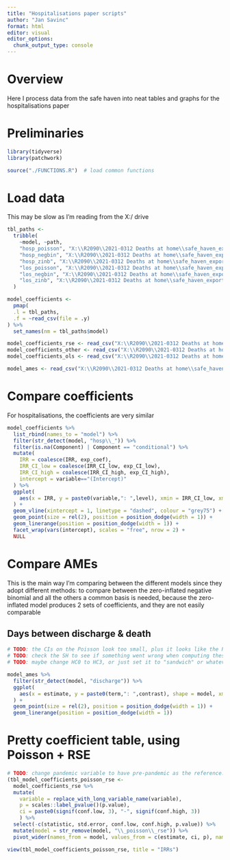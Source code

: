 ```yaml
---
title: "Hospitalisations paper scripts"
author: "Jan Savinc"
format: html
editor: visual
editor_options: 
  chunk_output_type: console
---
```



# Overview

Here I process data from the safe haven into neat tables and graphs for the hospitalisations paper


# Preliminaries

```r
library(tidyverse)
library(patchwork)

source("./FUNCTIONS.R")  # load common functions
```


# Load data

This may be slow as I'm reading from the X:/ drive

```r
tbl_paths <- 
  tribble(
    ~model, ~path,
    "hosp_poisson", "X:\\R2090\\2021-0312 Deaths at home\\safe_haven_exports\\modelling_hospitalisations\\tbl_models_hosp_poisson.csv",
    "hosp_negbin", "X:\\R2090\\2021-0312 Deaths at home\\safe_haven_exports\\modelling_hospitalisations\\tbl_models_hosp_negbin.csv",
    "hosp_zinb", "X:\\R2090\\2021-0312 Deaths at home\\safe_haven_exports\\modelling_hospitalisations\\tbl_models_hosp_zinb.csv",
    "los_poisson", "X:\\R2090\\2021-0312 Deaths at home\\safe_haven_exports\\modelling_hospitalisations\\tbl_models_los_poisson.csv",
    "los_negbin", "X:\\R2090\\2021-0312 Deaths at home\\safe_haven_exports\\modelling_hospitalisations\\tbl_models_los_negbin.csv",
    "los_zinb", "X:\\R2090\\2021-0312 Deaths at home\\safe_haven_exports\\modelling_hospitalisations\\tbl_models_los_zinb.csv",
  )

model_coefficients <- 
  pmap(
  .l = tbl_paths,
  .f = ~read_csv(file = .y)
) %>%
  set_names(nm = tbl_paths$model)

model_coefficients_rse <- read_csv("X:\\R2090\\2021-0312 Deaths at home\\safe_haven_exports\\modelling_hospitalisations\\tbl_models_coefficients_rse.csv")
model_coefficients_other <- read_csv("X:\\R2090\\2021-0312 Deaths at home\\safe_haven_exports\\modelling_hospitalisations\\tbl_models_coefficients_other.csv")
model_coefficients_ols <- read_csv("X:\\R2090\\2021-0312 Deaths at home\\safe_haven_exports\\modelling_hospitalisations\\tbl_models_coefficients_ols.csv")

model_ames <- read_csv("X:\\R2090\\2021-0312 Deaths at home\\safe_haven_exports\\modelling_hospitalisations\\tbl_models_ames.csv")
```

# Compare coefficients

For hospitalisations, the coefficients are very similar

```r
model_coefficients %>%
  list_rbind(names_to = "model") %>% 
  filter(str_detect(model, "hosp\\_")) %>%
  filter(is.na(Component) | Component == "conditional") %>%
  mutate(
    IRR = coalesce(IRR, exp_coef),
    IRR_CI_low = coalesce(IRR_CI_low, exp_CI_low),
    IRR_CI_high = coalesce(IRR_CI_high, exp_CI_high),
    intercept = variable=="(Intercept)"
  ) %>%
  ggplot(
    aes(x = IRR, y = paste0(variable,": ",level), xmin = IRR_CI_low, xmax = IRR_CI_high, shape = model)
  ) +
  geom_vline(xintercept = 1, linetype = "dashed", colour = "grey75") +
  geom_point(size = rel(2), position = position_dodge(width = 1)) +
  geom_linerange(position = position_dodge(width = 1)) +
  facet_wrap(vars(intercept), scales = "free", nrow = 2) +
  NULL
```


# Compare AMEs

This is the main way I'm comparing between the different models since they adopt different methods: to compare between the zero-inflated negative binomial and all the others a common basis is needed, because the zero-inflated model produces 2 sets of coefficients, and they are not easily comparable

## Days between discharge & death

```r

# TODO: the CIs on the Poisson look too small, plus it looks like the RSE versions of the Poisson AMEs aren't there?!
# TODO: check the SH to see if something went wrong when computing these?
# TODO: maybe change HC0 to HC3, or just set it to "sandwich" or whatever the default is? I just want a HC estimator of variance, don't really care which

model_ames %>%
  filter(str_detect(model, "discharge")) %>%
  ggplot(
    aes(x = estimate, y = paste0(term,": ",contrast), shape = model, xmin = conf.low, xmax = conf.high)
  ) +
  geom_point(size = rel(2), position = position_dodge(width = 1)) +
  geom_linerange(position = position_dodge(width = 1))
```

# Pretty coefficient table, using Poisson + RSE

```r
# TODO: change pandemic variable to have pre-pandemic as the reference...
(tbl_model_coefficients_poisson_rse <-
  model_coefficients_rse %>%
  mutate(
    variable = replace_with_long_variable_name(variable),
    p = scales::label_pvalue()(p.value),
    ci = paste0(signif(conf.low, 3), "-", signif(conf.high, 3))
    ) %>%
  select(-c(statistic, std.error, conf.low, conf.high, p.value)) %>%
  mutate(model = str_remove(model, "\\_poisson\\_rse")) %>%
  pivot_wider(names_from = model, values_from = c(estimate, ci, p), names_vary = "slowest"))

view(tbl_model_coefficients_poisson_rse, title = "IRRs")
```

